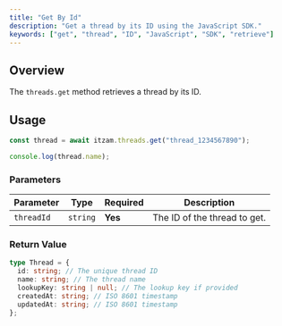 ```yaml
---
title: "Get By Id"
description: "Get a thread by its ID using the JavaScript SDK."
keywords: ["get", "thread", "ID", "JavaScript", "SDK", "retrieve"]
---
```


## Overview

The `threads.get` method retrieves a thread by its ID.

## Usage

```typescript
const thread = await itzam.threads.get("thread_1234567890");

console.log(thread.name);
```

### Parameters

| Parameter  | Type     | Required | Description                  |
| ---------- | -------- | -------- | ---------------------------- |
| `threadId` | `string` | **Yes**  | The ID of the thread to get. |

### Return Value

```typescript
type Thread = {
  id: string; // The unique thread ID
  name: string; // The thread name
  lookupKey: string | null; // The lookup key if provided
  createdAt: string; // ISO 8601 timestamp
  updatedAt: string; // ISO 8601 timestamp
};
```
